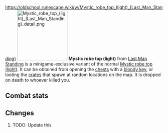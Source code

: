 https://oldschool.runescape.wiki/w/Mystic_robe_top_(light)_(Last_Man_Standing)
{{Infobox Item
|name = Mystic robe top (light)
|image = [[File:Mystic robe top (light) (Last Man Standing).png]]
|release = [[04 August]] [[2016]]
|update = Last Man Standing Beta and Splashing Restrictions  # TODO: Update this
|members = No
|quest = No
|tradeable = No
|placeholder = No
|equipable = Yes
|stackable = No
|noteable = Yes
|options = Wield, Drop   # TODO: Update this
|examine = The upper half of a bright magical robe.
|value = 1
|alchable = No
|weight = 2.721
|id = 27160
}}
[[File:Mystic robe top (light) (Last Man Standing) detail.png|160px|left]]
'''Mystic robe top (light)''' from [[Last Man Standing]] is a minigame-exclusive variant of the normal [[Mystic robe top (light)]]. It can be obtained from opening the [[Chest (Last Man Standing)|chests]] with a [[bloody key]], or looting the [[Crate (Last Man Standing)|crates]] that spawn at random locations on the map. It is dropped on death to whoever killed you.

==Combat stats==
{{Infobox Bonuses
|astab = 0
|aslash = 0
|acrush = 0
|amagic = 20
|arange = 0
|dstab = 0
|dslash = 0
|dcrush = 0
|dmagic = 20
|drange = 0
|str = 0
|rstr = 0
|mdmg = 0
|prayer = 0
|slot = body
|image = [[File:Mystic robe top (light) equipped male.png|160px]]
|altimage = [[File:Mystic robe top (light) equipped female.png|160px]]
}}



==Changes==
# TODO: Update this
{{Subject changes header}}
{{Subject changes
|date = 4 August 2016
|update = Last Man Standing
|change = The item was made fully available with the release of Last Man Standing.
}}
{{Subject changes footer}}

{{Last Man Standing In-game Items}}